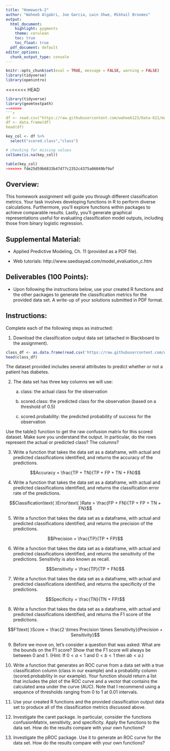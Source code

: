 ```yaml
---
title: "Homework-2"
author: "Waheeb Algabri, Joe Garcia, Lwin Shwe, Mikhail Broomes"
output:
  html_document:
    highlight: pygments
    theme: cerulean
    toc: true
    toc_float: true
  pdf_document: default
editor_options: 
  chunk_output_type: console
---
```


```r
knitr::opts_chunk$set(eval = TRUE, message = FALSE, warning = FALSE)
library(tidyverse)
library(openintro)
```

<<<<<<< HEAD
```r
library(tidyverse)
library(geomtextpath)
=======
```r
df <- read.csv("https://raw.githubusercontent.com/waheeb123/Data-621/main/Homeworks/Homework-2/classification-output-data.csv")
df <- data.frame(df)
head(df)
```

```r
key_col <- df %>% 
  select("scored.class","class")

# checking for missing values 
colSums(is.na(key_col))
```

```r
table(key_col)
>>>>>>> fde25d59b6833b47d77c2352c4375a06049bf9af
```

## Overview:

This homework assignment will guide you through different classification metrics. Your task involves developing functions in R to perform diverse calculations. Furthermore, you'll explore functions within packages to achieve comparable results. Lastly, you'll generate graphical representations useful for evaluating classification model outputs, including those from binary logistic regression.

## Supplemental Material:

* Applied Predictive Modeling, Ch. 11 (provided as a PDF file).

* Web tutorials: http://www.saedsayad.com/model_evaluation_c.htm

## Deliverables (100 Points):

* Upon following the instructions below, use your created R functions and the other packages to generate the classification metrics for the provided data set. A write-up of your solutions submitted in PDF format.

## Instructions:

Complete each of the following steps as instructed:

1. Download the classification output data set (attached in Blackboard to the assignment).

```r
class_df <- as.data.frame(read.csv('https://raw.githubusercontent.com/waheeb123/Data-621/main/Homeworks/Homework-2/classification-output-data.csv'))
head(class_df)
```

The dataset provided includes several attributes to predict whether or not a patient has diabetes. 

2. The data set has three key columns we will use:

    a. class: the actual class for the observation

    b. scored.class: the predicted class for the observation (based on a threshold of $0.5$)

    c. scored.probability: the predicted probability of success for the observation

Use the table() function to get the raw confusion matrix for this scored dataset. Make sure you understand the output. In particular, do the rows represent the actual or predicted class? The columns?

3. Write a function that takes the data set as a dataframe, with actual and predicted classifications identified, and returns the accuracy of the predictions.

$$Accuracy = \frac{TP + TN}{TP + FP + TN + FN}$$


4. Write a function that takes the data set as a dataframe, with actual and predicted classifications identified, and returns the classification error rate of the predictions.

$$Classification\text{ }Error\text{ }Rate = \frac{FP + FN}{TP + FP + TN + FN}$$

5. Write a function that takes the data set as a dataframe, with actual and predicted classifications identified, and returns the precision of the predictions.

$$Precision = \frac{TP}{TP + FP}$$


6. Write a function that takes the data set as a dataframe, with actual and predicted classifications identified, and returns the sensitivity of the predictions. Sensitivity is also known as recall.

$$Sensitivity = \frac{TP}{TP + FN}$$

7. Write a function that takes the data set as a dataframe, with actual and predicted classifications identified, and returns the specificity of the predictions.

$$Specificity = \frac{TN}{TN + FP}$$


8. Write a function that takes the data set as a dataframe, with actual and predicted classifications identified, and returns the F1 score of the predictions.

$$F1\text{ }Score = \frac{2 \times Precision \times Sensitivity}{Precision + Sensitivity}$$


9. Before we move on, let’s consider a question that was asked: What are the bounds on the F1 score? Show that the F1 score will always be between $0$ and $1$. (Hint: If $0 < a < 1$ and $0 < b < 1$ then $ab < a$.)


10. Write a function that generates an ROC curve from a data set with a true classification column (class in our example) and a probability column (scored.probability in our example). Your function should return a list that includes the plot of the ROC curve and a vector that contains the calculated area under the curve (AUC). Note that I recommend using a sequence of thresholds ranging from 0 to 1 at 0.01 intervals.


11. Use your created R functions and the provided classification output data set to produce all of the classification metrics discussed above.


12. Investigate the caret package. In particular, consider the functions confusionMatrix, sensitivity, and specificity. Apply the functions to the data set. How do the results compare with your own functions?


13. Investigate the pROC package. Use it to generate an ROC curve for the data set. How do the results compare with your own functions?
